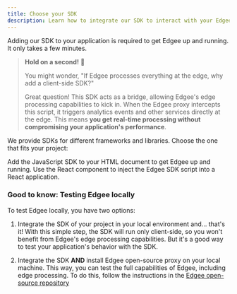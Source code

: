 ```yaml
---
title: Choose your SDK
description: Learn how to integrate our SDK to interact with your Edgee services.
---
```


Adding our SDK to your application is required to get Edgee up and running. It only takes a few minutes.

> **Hold on a second!** 🫤  
> 
> You might wonder, "If Edgee processes everything at the edge, why add a client-side SDK?" 
>
> Great question! This SDK acts as a bridge, allowing Edgee's edge processing capabilities to kick in. 
> When the Edgee proxy intercepts this script, it triggers analytics events and other services directly at the edge. 
> This means **you get real-time processing without compromising your application's performance**.

We provide SDKs for different frameworks and libraries. Choose the one that fits your project:

<CardGroup>
  <Card title="Integrate Edgee JS SDK" icon="js" href="/getting-started/js-sdk">
    Add the JavaScript SDK to your HTML document to get Edgee up and running.
  </Card>

  <Card title="Integrate Edgee React Component" icon="react" href="/getting-started/react-sdk">
    Use the React component to inject the Edgee SDK script into a React application.
  </Card>
</CardGroup>


### Good to know: Testing Edgee locally

To test Edgee locally, you have two options:

1. Integrate the SDK of your project in your local environment and... that's it! With this simple step, the SDK will run only client-side,
so you won't benefit from Edgee's edge processing capabilities. But it's a good way to test your application's behavior with the SDK.

2. Integrate the SDK **AND** install Edgee open-source proxy on your local machine. This way, you can test the full capabilities of Edgee, including edge processing.
To do this, follow the instructions in the [Edgee open-source repository](/open-source/overview)
